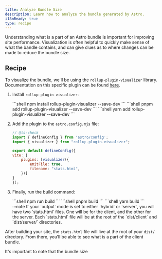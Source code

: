 ```yaml
---
title: Analyze Bundle Size
description: Learn how to analyze the bundle generated by Astro.
i18nReady: true
type: recipe
---
```



Understanding what is a part of an Astro bundle is important for improving site performance. Visualization is often helpful to quickly make sense of what
the bandle contains, and can give clues as to where changes can be made to reduce the bundle size.

## Recipe

To visualize the bundle, we'll be using the `rollup-plugin-visualizer` library. Documentation on this specific plugin can be found [here](https://github.com/btd/rollup-plugin-visualizer).
<Steps>
1. Install `rollup-plugin-visualizer`:

    <PackageManagerTabs>
        <Fragment slot="npm">
        ```shell
        npm install rollup-plugin-visualizer --save-dev
        ```
        </Fragment>
        <Fragment slot="pnpm">
        ```shell
        pnpm add rollup-plugin-visualizer --save-dev
        ```
        </Fragment>
        <Fragment slot="yarn">
        ```shell
        yarn add rollup-plugin-visualizer --save-dev
        ```
        </Fragment>
    </PackageManagerTabs>

2. Add the plugin to the `astro.config.mjs` file:

    ```js
    // @ts-check
    import { defineConfig } from 'astro/config';
    import { visualizer } from "rollup-plugin-visualizer";

    export default defineConfig({
    vite: {
        plugins: [visualizer({
            emitFile: true,
            filename: "stats.html",
        })]
    }
    });
    ```
3. Finally, run the build command:

    <PackageManagerTabs>
        <Fragment slot="npm">
        ```shell
        npm run build
        ```
        </Fragment>
        <Fragment slot="pnpm">
        ```shell
        pnpm build
        ```
        </Fragment>
        <Fragment slot="yarn">
        ```shell
        yarn build
        ```
        </Fragment>
    </PackageManagerTabs>
        :::note
        If your `output` mode is set to either `hybrid` or `server`, you will have two `stats.html` files. One will be for the client, and the other for the server. Each `stats.html` file will be at the root of the `dist/client` and `dist/server/` directories.
</Steps>

After building your site, the `stats.html` file will live at the root of your `dist/` directory. From there, you'll be able to see what is a part of the client bundle.

It's important to note that the bundle size